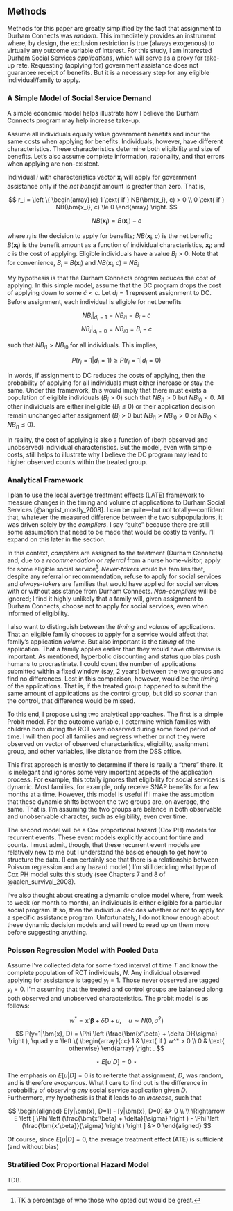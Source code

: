 ## Methods {-}

Methods for this paper are greatly simplified by the fact that assignment to Durham Connects was *random*. This immediately provides an instrument where, by design, the exclusion restriction is true (always exogenous) to virtually any outcome variable of interest. For this study, I am interested Durham Social Services *applications*, which will serve as a proxy for take-up rate. Requesting (applying for) government assistance does not guarantee receipt of benefits. But it is a necessary step for any eligible individual/family to apply.

### A Simple Model of Social Service Demand {-}

A simple economic model helps illustrate how I believe the Durham Connects program may help increase take-up.

Assume all individuals equally value government benefits and incur the same costs when applying for benefits. Individuals, however, have different characteristics. These characteristics determine both eligibility and size of benefits. Let's also assume complete information, rationality, and that errors when applying are non-existent.

Individual $i$ with characteristics vector $\bm{x_i}$ will apply for government assistance only if the *net benefit* amount is greater than zero. That is,

$$
r_i  = \left \{ 
  \begin{array}{c} 
    1 \text{ if } NB(\bm{x_i}, c) > 0 \\ 
    0 \text{ if } NB(\bm{x_i}, c) \le 0 
  \end{array} \right.
$$

$$
  NB(\bm{x_i}) = B(\bm{x_i}) - c
$$

where $r_i$ is the decision to apply for benefits; $NB(\bm{x_i}, c)$ is the net benefit; $B(\bm{x_i})$ is the benefit amount as a function of individual characteristics, $\bm{x_i}$; and $c$ is the cost of applying. Eligible individuals have a value $B_i > 0$. Note that for convenience, $B_i \equiv B(\bm{x_i})$ and $NB(\bm{x_i}, c) \equiv NB_i$

My hypothesis is that the Durham Connects program reduces the cost of applying. In this simple model, assume that the DC program drops the cost of applying down to some $\tilde c < c$. Let $d_i = 1$ represent assignment to DC. Before assignment, each individual is eligible for net benefits

$$NB_i|_{d_i=1} = NB_{i1} = B_i - \tilde c$$
$$NB_i|_{d_i=0} = NB_{i0} = B_i - c$$

such that $NB_{i1} > NB_{i0}$ for all individuals. This implies,

$$P(r_i = 1|d_i = 1) \ge P(r_i=1|d_i = 0)$$

In words, if assignment to DC reduces the costs of applying, then the probability of applying for all individuals must either increase or stay the same. Under this framework, this would imply that there must exists a population of eligible individuals ($B_i > 0$) such that $NB_{i1} > 0$ but $NB_{i0} < 0$. All other individuals are either ineligible ($B_i \le 0$) or their application decision remain unchanged after assignment ($B_i > 0$ but $NB_{i1} > NB_{i0} > 0$ or $NB_{i0} < NB_{i1} \le 0$).

In reality, the cost of applying is also a function of (both observed and unobserved) individual characteristics. But the model, even with simple costs, still helps to illustrate why I believe the DC program may lead to higher observed counts within the treated group.

### Analytical Framework {-}

I plan to use the local average treatment effects (LATE) framework to measure changes in the timing and volume of applications to Durham Social Services [@angrist_mostly_2008]. I can be quite---but not totally---confident that, whatever the measured difference between the two subpopulations, it was driven solely by the *compliers*. I say "quite" because there are still some assumption that need to be made that would be costly to verify. I'll expand on this later in the section.

In this context, *compliers* are assigned to the treatment (Durham Connects) and, due to a *recommendation* or *referral* from a nurse home-visitor, apply for some eligible social service^[TK a percentage of who those who opted out would be great.]. *Never-takers* would be families that, despite any referral or recommendation, refuse to apply for social services and *always-takers* are families that would have applied for social services with or without assistance from Durham Connects. *Non-compliers* will be ignored; I find it highly unlikely that a family will, given assignment to Durham Connects, choose not to apply for social services, even when informed of eligibility.

I also want to distinguish between the *timing* and *volume* of applications. That an eligible family chooses to apply for a service would affect that family's application *volume*. But also important is the *timing* of the application. That a family applies earlier than they would have otherwise is important. As mentioned, hyperbolic discounting and status quo bias push humans to procrastinate. I could count the number of applications submitted within a fixed window (say, 2 years) between the two groups and find no differences. Lost in this comparison, however, would be the *timing* of the applications. That is, if the treated group happened to submit the same amount of applications as the control group, but did so *sooner* than the control, that difference would be missed. 

To this end, I propose using two analytical approaches. The first is a simple Probit model. For the outcome variable, I determine which families with children born during the RCT were observed during some fixed period of time. I will then pool all families and regress whether or not they were observed on vector of observed characteristics, eligibility, assignment group, and other variables, like distance from the DSS office. 

This first approach is mostly to determine if there is really a "there" there. It is inelegant and ignores some very important aspects of the application process. For example, this totally ignores that eligibility for social services is dynamic. Most families, for example, only receive SNAP benefits for a few months at a time. However, this model is useful if I make the assumption that these dynamic shifts between the two groups are, on average, the same. That is, I'm assuming the two groups are balance in both observable and unobservable character, such as eligibility, even over time. 

The second model will be a Cox proportional hazard (Cox PH) models for recurrent events. These event models explicitly account for time and counts. I must admit, though, that these recurrent event models are relatively new to me but I understand the basics enough to get how to structure the data. (I can certainly see that there is a relationship between Poisson regression and any hazard model.) I'm still deciding what type of Cox PH model suits this study (see Chapters 7 and 8 of @aalen_survival_2008).

I've also thought about creating a dynamic choice model where, from week to week (or month to month), an individuals is either eligible for a particular social program. If so, then the individual decides whether or not to apply for a specific assistance program. Unfortunately, I do not know enough about these dynamic decision models and will need to read up on them more before suggesting anything.

### Poisson Regression Model with Pooled Data {-}

Assume I've collected data for some fixed interval of time $T$ and know the complete population of RCT individuals, $N$. Any individual observed applying for assistance is tagged $y_i=1$. Those never observed are tagged $y_i=0$. I'm assuming that the treated and control groups are balanced along both observed and unobserved characteristics. The probit model is as follows:

$$
w^* = \bm{x'\beta}  + \delta D + u, \quad u \sim N(0, \sigma^2)
$$

$$
P(y=1|\bm{x}, D) = \Phi \left (\frac{\bm{x'\beta}  + \delta D}{\sigma} \right ), \quad
y = \left \{ 
  \begin{array}{cc} 
    1 & \text{ if } w^* > 0 \\ 
    0 & \text{ otherwise}
  \end{array} 
  \right .
$$

$$
\star ~ E[u|D] = 0 ~ \star
$$

The emphasis on $E[u|D] = 0$ is to reiterate that assignment, $D$, was random, and is therefore *exogenous*. What I care to find out is the difference in probability of observing *any* social service application given $D$. Furthermore, my hypothesis is that it leads to an *increase*, such that

$$
\begin{aligned}
  E[y|\bm{x}, D=1] - [y|\bm{x}, D=0] &> 0 \\
  \\
  \Rightarrow E \left [ 
        \Phi \left (\frac{\bm{x'\beta}  + \delta}{\sigma} \right )
      -
        \Phi \left (\frac{\bm{x'\beta}}{\sigma} \right )
     \right ]  &> 0
\end{aligned}
$$

Of course, since $E[u|D] = 0$, the average treatment effect (ATE) is sufficient (and without bias)

### Stratified Cox Proportional Hazard Model {-}

TDB.













